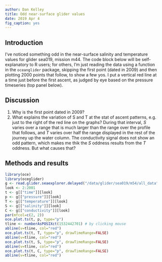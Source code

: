 ```yaml
---
author: Dan Kelley
title: Odd near-surface glider values
date: 2019 Apr 4
fig_caption: yes
---
```


## Introduction

I've noticed something odd in the near-surface salinity and temperature values
for glider sea019, mission m44. The code block below will be self-explanatory
to R users; for others, I'm just reading the data using a function in the
`oceanglider` package, skipping the first point (dated in 2009) and then
plotting 2000 points that follow, to show a few yos. I put a vertical red line
at a time just before the first ascent, as judged by eye based on the pressure
timeseries (top panel below).

## Discussion

1. Why is the first point dated in 2009?
2. What explains the variation of S and T at the stat of ascent patterns, e.g.
just to the right of the red line on the graphs?  During that interval, $S$
varies over a range that is much larger than the range over the profile that
follows, and $T$ varies over half the range displayed in the rest of the
journey up the water column. The conductivity signal does not show an odd
pattern, which makes me thik the $S$ oddness results from the $T$ oddness. But
what causes that?

## Methods and results

```r
library(oce)
library(oceglider)
g <- read.glider.seaexplorer.delayed("/data/glider/sea019/m54/all_data")
look <- 2:2001
t <- g[["time"]][look]
p <- g[["pressure"]][look]
T <- g[["temperature"]][look]
S <- g[["salinity"]][look]
C <- g[["conductivity"]][look]
par(mfcol=c(2, 2))
oce.plot.ts(t, p, type="p")
tline <- numberAsPOSIXct(1532442701) # by clicking mouse
abline(v=tline, col="red")
oce.plot.ts(t, T, type="p", drawTimeRange=FALSE)
abline(v=tline, col="red")
oce.plot.ts(t, S, type="p", drawTimeRange=FALSE)
abline(v=tline, col="red")
oce.plot.ts(t, C, type="p", drawTimeRange=FALSE)
abline(v=tline, col="red")
```
